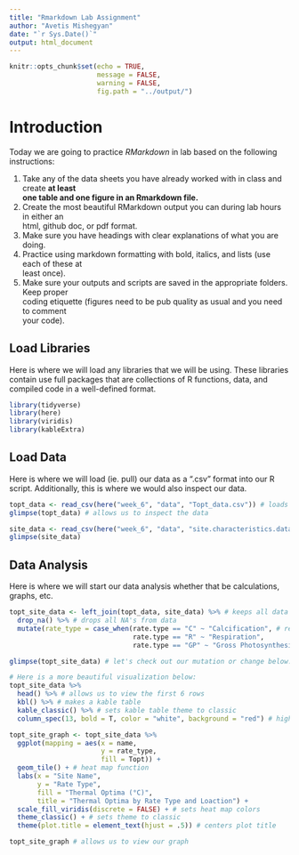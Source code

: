 ```yaml
---
title: "Rmarkdown Lab Assignment"
author: "Avetis Mishegyan"
date: "`r Sys.Date()`"
output: html_document
---
```


```r
knitr::opts_chunk$set(echo = TRUE,
                      message = FALSE,
                      warning = FALSE,
                      fig.path = "../output/")
```

# Introduction

Today we are going to practice *RMarkdown* in lab based on the following instructions:  

1. Take any of the data sheets you have already worked with in class and create **at least**  
 **one table and one figure in an Rmarkdown file.**  
2. Create the most beautiful RMarkdown output you can during lab hours in either an  
 html, github doc, or pdf format.  
3. Make sure you have headings with clear explanations of what you are doing.  
4. Practice using markdown formatting with bold, italics, and lists (use each of these at  
 least once).  
5. Make sure your outputs and scripts are saved in the appropriate folders. Keep proper  
 coding etiquette (figures need to be pub quality as usual and you need to comment  
 your code).  

## Load Libraries

Here is where we will load any libraries that we will be using. These libraries contain use full packages that are collections of R functions, data, and compiled code in a well-defined format.

```r
library(tidyverse)
library(here)
library(viridis)
library(kableExtra)
```

## Load Data

Here is where we will load (ie. pull) our data as a ".csv" format into our R script. Additionally, this is where we would also inspect our data.

```r
topt_data <- read_csv(here("week_6", "data", "Topt_data.csv")) # loads the data from a .csv file
glimpse(topt_data) # allows us to inspect the data

site_data <- read_csv(here("week_6", "data", "site.characteristics.data.csv"))
glimpse(site_data)
```

## Data Analysis

Here is where we will start our data analysis whether that be calculations, graphs, etc.

```r
topt_site_data <- left_join(topt_data, site_data) %>% # keeps all data from topt_data and matches data from site_data
  drop_na() %>% # drops all NA's from data
  mutate(rate_type = case_when(rate.type == "C" ~ "Calcification", # renames rate type to full name
                               rate.type == "R" ~ "Respiration",
                               rate.type == "GP" ~ "Gross Photosynthesis"))

glimpse(topt_site_data) # let's check out our mutation or change below:

# Here is a more beautiful visualization below:
topt_site_data %>%
  head() %>% # allows us to view the first 6 rows
  kbl() %>% # makes a kable table
  kable_classic() %>% # sets kable table theme to classic
  column_spec(13, bold = T, color = "white", background = "red") # highlights, changes font color, and bolds font of column 13

topt_site_graph <- topt_site_data %>% 
  ggplot(mapping = aes(x = name,
                       y = rate_type,
                       fill = Topt)) +
  geom_tile() + # heat map function
  labs(x = "Site Name",
       y = "Rate Type",
       fill = "Thermal Optima (°C)",
       title = "Thermal Optima by Rate Type and Loaction") +
  scale_fill_viridis(discrete = FALSE) + # sets heat map colors
  theme_classic() + # sets theme to classic
  theme(plot.title = element_text(hjust = .5)) # centers plot title

topt_site_graph # allows us to view our graph
```
